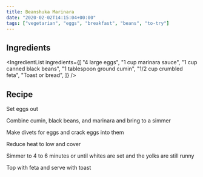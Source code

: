 ```yaml
---
title: Beanshuka Marinara
date: "2020-02-02T14:15:04+00:00"
tags: ["vegetarian", "eggs", "breakfast", "beans", "to-try"]
---
```



## Ingredients

<IngredientList
  ingredients={[
    "4 large eggs",
    "1 cup marinara sauce",
    "1 cup canned black beans",
    "1 tablespoon ground cumin",
    "1/2 cup crumbled feta",
    "Toast or bread",
  ]}
/>

## Recipe

Set eggs out

Combine cumin, black beans, and marinara and bring to a simmer

Make divets for eggs and crack eggs into them

Reduce heat to low and cover

Simmer to 4 to 6 minutes or until whites are set and the yolks are still runny

Top with feta and serve with toast